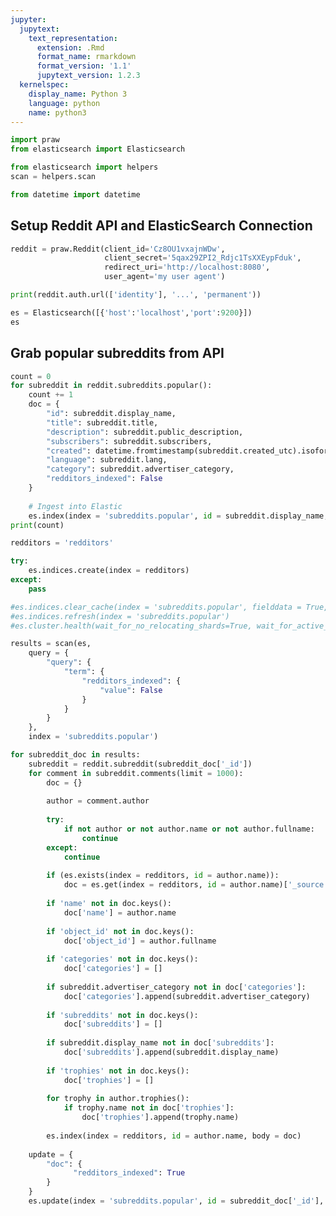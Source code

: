```yaml
---
jupyter:
  jupytext:
    text_representation:
      extension: .Rmd
      format_name: rmarkdown
      format_version: '1.1'
      jupytext_version: 1.2.3
  kernelspec:
    display_name: Python 3
    language: python
    name: python3
---
```


```python
import praw
from elasticsearch import Elasticsearch

from elasticsearch import helpers
scan = helpers.scan

from datetime import datetime
```

## Setup Reddit API and ElasticSearch Connection

```python
reddit = praw.Reddit(client_id='Cz8OU1vxajnWDw',
                     client_secret='5qax29ZPI2_Rdjc1TsXXEypFduk',
                     redirect_uri='http://localhost:8080',
                     user_agent='my user agent')

print(reddit.auth.url(['identity'], '...', 'permanent'))

es = Elasticsearch([{'host':'localhost','port':9200}])
es
```

## Grab popular subreddits from API

```python
count = 0
for subreddit in reddit.subreddits.popular():
    count += 1
    doc = {
        "id": subreddit.display_name,
        "title": subreddit.title,
        "description": subreddit.public_description,
        "subscribers": subreddit.subscribers,
        "created": datetime.fromtimestamp(subreddit.created_utc).isoformat(),
        "language": subreddit.lang,
        "category": subreddit.advertiser_category,
        "redditors_indexed": False
    }
    
    # Ingest into Elastic
    es.index(index = 'subreddits.popular', id = subreddit.display_name, body = doc)
print(count)
```

```python
redditors = 'redditors'

try:
    es.indices.create(index = redditors)
except:
    pass

#es.indices.clear_cache(index = 'subreddits.popular', fielddata = True, query = True, request = True)
#es.indices.refresh(index = 'subreddits.popular')
#es.cluster.health(wait_for_no_relocating_shards=True, wait_for_active_shards='all')

results = scan(es,         
    query = {
        "query": {
            "term": {
                "redditors_indexed": {
                    "value": False
                }
            }
        }
    },
    index = 'subreddits.popular')

for subreddit_doc in results:    
    subreddit = reddit.subreddit(subreddit_doc['_id'])
    for comment in subreddit.comments(limit = 1000):
        doc = {}
        
        author = comment.author
        
        try:
            if not author or not author.name or not author.fullname:
                continue
        except:
            continue
        
        if (es.exists(index = redditors, id = author.name)):
            doc = es.get(index = redditors, id = author.name)['_source']
        
        if 'name' not in doc.keys():
            doc['name'] = author.name
            
        if 'object_id' not in doc.keys():
            doc['object_id'] = author.fullname
            
        if 'categories' not in doc.keys(): 
            doc['categories'] = []
        
        if subreddit.advertiser_category not in doc['categories']:
            doc['categories'].append(subreddit.advertiser_category)
        
        if 'subreddits' not in doc.keys(): 
            doc['subreddits'] = []
        
        if subreddit.display_name not in doc['subreddits']:
            doc['subreddits'].append(subreddit.display_name)
        
        if 'trophies' not in doc.keys():
            doc['trophies'] = []
        
        for trophy in author.trophies():
            if trophy.name not in doc['trophies']:
                doc['trophies'].append(trophy.name)
        
        es.index(index = redditors, id = author.name, body = doc)
    
    update = {
        "doc": {
              "redditors_indexed": True
        }
    }
    es.update(index = 'subreddits.popular', id = subreddit_doc['_id'], body = update)
```

```python

```
